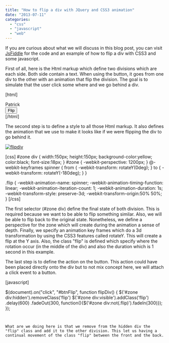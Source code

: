 ```yaml
---
title: "How to flip a div with JQuery and CSS3 animation"
date: "2013-07-11"
categories: 
  - "css"
  - "javascript"
  - "web"
---
```


If you are curious about what we will discuss in this blog post, you can visit [JsFiddle](http://jsfiddle.net/tsdME/2/) for the code and an example of how to flip a div with CSS3 and some javascript.

First of all, here is the Html markup which define two divisions which are each side. Both side contain a text. When using the button, it goes from one div to the other with an animation that flip the division. The goal is to simulate that the user click some where and we go behind a div.

\[html\] <section id="zone"> <div class="recto"> Patrick </div> <div class="verso" style="display:none"> Desjardins </div> <button id="btnFlip">Flip</button> </section> \[/html\]

The second step is to define a style to all those Html markup. It also defines the animation that we use to make it looks like if we were flipping the div to go behind it.

[![flipdiv](http://patrickdesjardins.com/blog/wp-content/uploads/2013/06/flipdiv.png)](http://patrickdesjardins.com/blog/?attachment_id=2142)

\[css\] #zone div { width:150px; height:150px; background-color:yellow; color:black; font-size:18px; } #zone { -webkit-perspective: 1200px; } @-webkit-keyframes spinner { from { -webkit-transform: rotateY(0deg); } to { -webkit-transform: rotateY(-180deg); } }

.flip { -webkit-animation-name: spinner; -webkit-animation-timing-function: linear; -webkit-animation-iteration-count: 1; -webkit-animation-duration: 1s; -webkit-transform-style: preserve-3d; -webkit-transform-origin:50% 50%; } \[/css\]

The first selector (#zone div) define the final state of both division. This is required because we want to be able to flip something similar. Also, we will be able to flip back to the original state. Nonetheless, we define a perspective for the zone which will create during the animation a sense of depth. Finally, we specify an animation key frames which do a 3d transformation by using the CSS3 features called rotateY. This will create a flip at the Y axis. Also, the class "flip" is defined which specify where the rotation occur (in the middle of the div) and also the duration which is 1 second in this example.

The last step is to define the action on the button. This action could have been placed directly onto the div but to not mix concept here, we will attach a click event to a button.

\[javascript\]

$(document).on("click", "#btnFlip", function flipDiv() { $('#zone div:hidden').removeClass('flip') $('#zone div:visible').addClass('flip') .delay(600) .fadeOut(300, function(){$('#zone div:not(.flip)').fadeIn(300)}); }); 
``` 


What are we doing here is that we remove from the hidden div the "flip" class and add it to the other division. This let us having a continual movement of the class "flip" between the front and the back.
